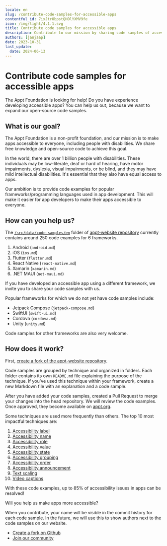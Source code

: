 ```yaml
---
locale: en
slug: /contribute-code-samples-for-accessible-apps
contentful_id: 7ixJtrObpstQHOlYXMV9fe
icon: /img/light/4.1.1.svg
title: Contribute code samples for accessible apps
description: Contribute to our mission by sharing code samples of accessible apps.
authors: [janjaap]
date: 2023-10-31
last_update:
  date: 2024-06-13
---
```


# Contribute code samples for accessible apps

The Appt Foundation is looking for help! Do you have experience developing accessible apps? You can help us out, because we want to expand our open-source code samples.

## What is our goal?

The Appt Foundation is a non-profit foundation, and our mission is to make apps accessible to everyone, including people with disabilities. We share free knowledge and open-source code to achieve this goal.

In the world, there are over 1 billion people with disabilities. These individuals may be low-literate, deaf or hard of hearing, have motor impairments, dyslexia, visual impairments, or be blind, and they may have mild intellectual disabilities. It's essential that they also have equal access to apps.

Our ambition is to provide code examples for popular frameworks/programming languages used in app development. This will make it easier for app developers to make their apps accessible to everyone.

## How can you help us?

The [`/src/data/code-samples/en`](https://github.com/appt-org/appt-website/tree/develop/src/data/code-samples/en) folder of [appt-website repository](https://github.com/appt-org/appt-website) currently contains around 250 code examples for 6 frameworks.

1. Android (`android.md`)
2. iOS (`ios.md`)
3. Flutter (`flutter.md`)
4. React Native (`react-native.md`)
5. Xamarin (`xamarin.md`)
6. .NET MAUI (`net-maui.md`)

If you have developed an accessible app using a different framework, we invite you to share your code samples with us.

Popular frameworks for which we do not yet have code samples include:

- Jetpack Compose (`jetpack-compose.md`)
- SwiftUI (`swift-ui.md`)
- Cordova (`cordova.md`)
- Unity (`unity.md`)

Code samples for other frameworks are also very welcome.

## How does it work?

First, [create a fork of the appt-website repository](https://github.com/appt-org/appt-website/fork).

Code samples are grouped by technique and organized in folders. Each folder contains its own `README.md` file explaining the purpose of the technique. If you've used this technique within your framework, create a new Markdown file with an explanation and a code sample.

After you have added your code samples, created a Pull Request to merge your changes into the head repository. We will review the code examples. Once approved, they become available on [appt.org](https://appt.org).

Some techniques are used more frequently than others. The top 10 most impactful techniques are:

1. [Accessibility label](https://github.com/appt-org/appt-website/tree/develop/src/data/code-samples/en/accessibility-label)
2. [Accessibility name](https://github.com/appt-org/appt-website/tree/develop/src/data/code-samples/en/accessibility-name)
3. [Accessibility role](https://github.com/appt-org/appt-website/tree/develop/src/data/code-samples/en/accessibility-role)
4. [Accessibility value](https://github.com/appt-org/appt-website/tree/develop/src/data/code-samples/en/accessibility-value)
5. [Accessibility state](https://github.com/appt-org/appt-website/tree/develop/src/data/code-samples/en/accessibility-state)
6. [Accessibility grouping](https://github.com/appt-org/appt-website/tree/develop/src/data/code-samples/en/accessibility-group)
7. [Accessibility order](https://github.com/appt-org/appt-website/tree/develop/src/data/code-samples/en/accessibility-order)
8. [Accessibility announcement](https://github.com/appt-org/appt-website/tree/develop/src/data/code-samples/en/accessibility-announcement)
9. [Text scaling](https://github.com/appt-org/appt-website/tree/develop/src/data/code-samples/en/text-scale)
10. [Video captions](https://github.com/appt-org/appt-website/tree/develop/src/data/code-samples/en/media-captions)

With these code examples, up to 85% of accessibility issues in apps can be resolved!

Will you help us make apps more accessible?

When you contribute, your name will be visible in the commit history for each code sample. In the future, we will use this to show authors next to the code samples on our website.

- [Create a fork on Github](https://github.com/appt-org/appt-website/fork)
- [Join our community](https://appt.li/slack)
